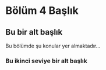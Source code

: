 

# Bölüm 4 Başlık {#Bolum4}

## Bu bir alt başlık

Bu bölümde şu konular yer almaktadır...

### Bu ikinci seviye bir alt başlık
